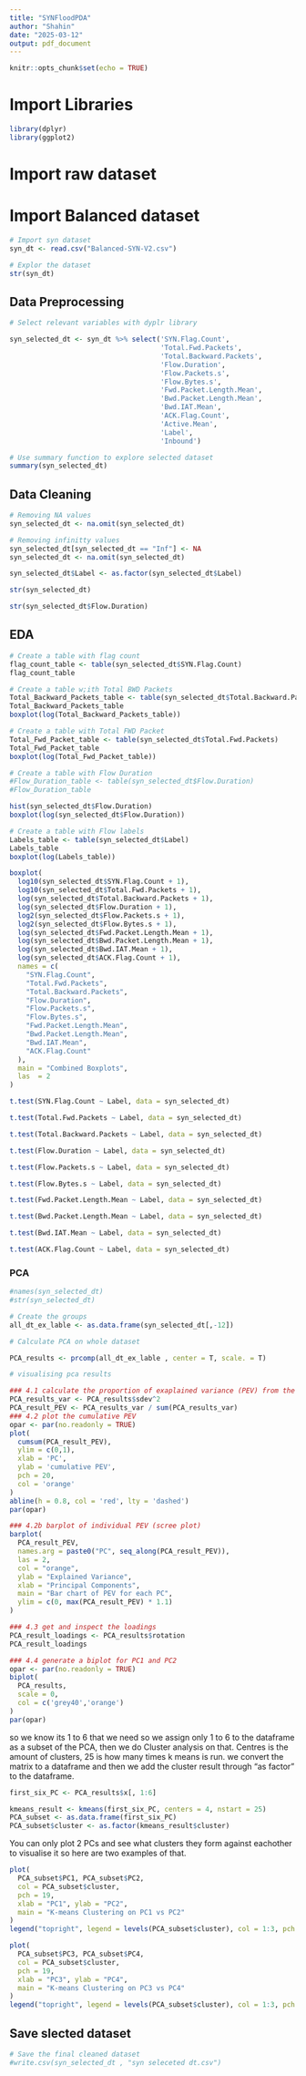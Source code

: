---
title: "SYNFloodPDA"
author: "Shahin"
date: "2025-03-12"
output: pdf_document
---

```{r setup, include=FALSE}
knitr::opts_chunk$set(echo = TRUE)
```

# Import Libraries
```{r}
library(dplyr)
library(ggplot2)
```

# Import raw dataset

# Import Balanced dataset
```{r}
# Import syn dataset 
syn_dt <- read.csv("Balanced-SYN-V2.csv")

# Explor the dataset
str(syn_dt)

```

## Data Preprocessing

```{r}
# Select relevant variables with dyplr library

syn_selected_dt <- syn_dt %>% select('SYN.Flag.Count',
                                     'Total.Fwd.Packets',
                                     'Total.Backward.Packets',
                                     'Flow.Duration',
                                     'Flow.Packets.s',
                                     'Flow.Bytes.s',
                                     'Fwd.Packet.Length.Mean',
                                     'Bwd.Packet.Length.Mean',
                                     'Bwd.IAT.Mean',
                                     'ACK.Flag.Count',
                                     'Active.Mean',
                                     'Label',
                                     'Inbound')
```

```{r}
# Use summary function to explore selected dataset
summary(syn_selected_dt)
```


## Data Cleaning

```{r}
# Removing NA values
syn_selected_dt <- na.omit(syn_selected_dt)

```

```{r}
# Removing infinitty values
syn_selected_dt[syn_selected_dt == "Inf"] <- NA
syn_selected_dt <- na.omit(syn_selected_dt)
```

```{r}
syn_selected_dt$Label <- as.factor(syn_selected_dt$Label)
```

```{r}
str(syn_selected_dt)
```
```{r}
str(syn_selected_dt$Flow.Duration)
```


## EDA

```{r}
# Create a table with flag count 
flag_count_table <- table(syn_selected_dt$SYN.Flag.Count)
flag_count_table

```

```{r}
# Create a table w;ith Total BWD Packets
Total_Backward_Packets_table <- table(syn_selected_dt$Total.Backward.Packets)
Total_Backward_Packets_table
boxplot(log(Total_Backward_Packets_table))

```


```{r}
# Create a table with Total FWD Packet
Total_Fwd_Packet_table <- table(syn_selected_dt$Total.Fwd.Packets)
Total_Fwd_Packet_table
boxplot(log(Total_Fwd_Packet_table))
```

```{r}
# Create a table with Flow Duration
#Flow_Duration_table <- table(syn_selected_dt$Flow.Duration)
#Flow_Duration_table

hist(syn_selected_dt$Flow.Duration)
boxplot(log(syn_selected_dt$Flow.Duration))
```

```{r}
# Create a table with Flow labels
Labels_table <- table(syn_selected_dt$Label)
Labels_table
boxplot(log(Labels_table))
```

```{r}
boxplot(
  log10(syn_selected_dt$SYN.Flag.Count + 1),
  log10(syn_selected_dt$Total.Fwd.Packets + 1),
  log(syn_selected_dt$Total.Backward.Packets + 1),
  log(syn_selected_dt$Flow.Duration + 1),
  log2(syn_selected_dt$Flow.Packets.s + 1),
  log2(syn_selected_dt$Flow.Bytes.s + 1),
  log(syn_selected_dt$Fwd.Packet.Length.Mean + 1),
  log(syn_selected_dt$Bwd.Packet.Length.Mean + 1),
  log(syn_selected_dt$Bwd.IAT.Mean + 1),
  log(syn_selected_dt$ACK.Flag.Count + 1),
  names = c(
    "SYN.Flag.Count", 
    "Total.Fwd.Packets", 
    "Total.Backward.Packets",
    "Flow.Duration",
    "Flow.Packets.s",
    "Flow.Bytes.s",
    "Fwd.Packet.Length.Mean",
    "Bwd.Packet.Length.Mean",
    "Bwd.IAT.Mean",
    "ACK.Flag.Count"
  ),
  main = "Combined Boxplots",
  las  = 2 
)

```
```{r}
t.test(SYN.Flag.Count ~ Label, data = syn_selected_dt)

```
```{r}
t.test(Total.Fwd.Packets ~ Label, data = syn_selected_dt)

```
```{r}
t.test(Total.Backward.Packets ~ Label, data = syn_selected_dt)

```
```{r}
t.test(Flow.Duration ~ Label, data = syn_selected_dt)

```

```{r}
t.test(Flow.Packets.s ~ Label, data = syn_selected_dt)

```

```{r}
t.test(Flow.Bytes.s ~ Label, data = syn_selected_dt)

```

```{r}
t.test(Fwd.Packet.Length.Mean ~ Label, data = syn_selected_dt)

```

```{r}
t.test(Bwd.Packet.Length.Mean ~ Label, data = syn_selected_dt)

```

```{r}
t.test(Bwd.IAT.Mean ~ Label, data = syn_selected_dt)

```

```{r}
t.test(ACK.Flag.Count ~ Label, data = syn_selected_dt)

```




### PCA
```{r}
#names(syn_selected_dt)
#str(syn_selected_dt)

# Create the groups
all_dt_ex_lable <- as.data.frame(syn_selected_dt[,-12])

```

```{r}
# Calculate PCA on whole dataset

PCA_results <- prcomp(all_dt_ex_lable , center = T, scale. = T)
```

```{r}
# visualising pca results

### 4.1 calculate the proportion of exaplained variance (PEV) from the std values
PCA_results_var <- PCA_results$sdev^2
PCA_result_PEV <- PCA_results_var / sum(PCA_results_var)
### 4.2 plot the cumulative PEV
opar <- par(no.readonly = TRUE)
plot(
  cumsum(PCA_result_PEV),
  ylim = c(0,1),
  xlab = 'PC',
  ylab = 'cumulative PEV',
  pch = 20,
  col = 'orange'
)
abline(h = 0.8, col = 'red', lty = 'dashed')
par(opar)

### 4.2b barplot of individual PEV (scree plot)
barplot(
  PCA_result_PEV,
  names.arg = paste0("PC", seq_along(PCA_result_PEV)),
  las = 2,
  col = "orange",
  ylab = "Explained Variance",
  xlab = "Principal Components",
  main = "Bar chart of PEV for each PC",
  ylim = c(0, max(PCA_result_PEV) * 1.1)
)

### 4.3 get and inspect the loadings
PCA_result_loadings <- PCA_results$rotation
PCA_result_loadings

### 4.4 generate a biplot for PC1 and PC2
opar <- par(no.readonly = TRUE)
biplot(
  PCA_results,
  scale = 0,
  col = c('grey40','orange')
)
par(opar)


```



so we know its 1 to 6 that we need so we assign only 1 to 6 to the dataframe as a subset of the PCA, then we do Cluster analysis on that. Centres is the amount of clusters, 25 is how many times k means is run. we convert the matrix to a dataframe and then we add the cluster result through "as factor" to the dataframe. 

```{r}
first_six_PC <- PCA_results$x[, 1:6]

kmeans_result <- kmeans(first_six_PC, centers = 4, nstart = 25)
PCA_subset <- as.data.frame(first_six_PC)
PCA_subset$cluster <- as.factor(kmeans_result$cluster)

```

You can only plot 2 PCs and see what clusters they form against eachother to visualise it so here are two examples of that.

```{r}
plot(
  PCA_subset$PC1, PCA_subset$PC2,
  col = PCA_subset$cluster,
  pch = 19,
  xlab = "PC1", ylab = "PC2",
  main = "K-means Clustering on PC1 vs PC2"
)
legend("topright", legend = levels(PCA_subset$cluster), col = 1:3, pch = 19)

```
```{r}
plot(
  PCA_subset$PC3, PCA_subset$PC4,
  col = PCA_subset$cluster,
  pch = 19,
  xlab = "PC3", ylab = "PC4",
  main = "K-means Clustering on PC3 vs PC4"
)
legend("topright", legend = levels(PCA_subset$cluster), col = 1:3, pch = 19)

```



## Save slected dataset

```{r}
# Save the final cleaned dataset
#write.csv(syn_selected_dt , "syn seleceted dt.csv")
```


